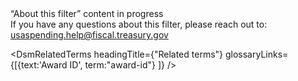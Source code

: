 
<div className="collapsible-sidebar--dsm-wrapper--text-header">“About this filter” content in progress</div>
<div className="collapsible-sidebar--dsm-wrapper--text-section collapsible-sidebar--dsm-wrapper--text-links">
    If you have any questions about this filter, please reach out to:
    <a href="mailto:usaspending.help@fiscal.treasury.gov?subject=About%20this%20Filter">
        usaspending.help@fiscal.treasury.gov
    </a>
</div>

<DsmRelatedTerms headingTitle={"Related terms"} glossaryLinks={[{text:'Award ID', term:"award-id"} ]} />
